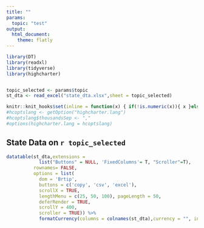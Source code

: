 ```yaml
---
title: ""
params:
  topic: "test"
output:
  html_document:
    theme: flatly
---
```


```r
library(DT)
library(readxl)
library(tidyverse)
library(highcharter)


topic_selected <- params$topic
st_dta <- read_excel("state_dta.xlsx",sheet = topic_selected)

knitr::knit_hooks$set(inline = function(x) { if(!is.numeric(x)){ x }else{ prettyNum(round(x,2), big.mark=",", digits=6) } })
#hcoptslang <- getOption("highcharter.lang")
#hcoptslang$thousandsSep <- ","
#options(highcharter.lang = hcoptslang)
```


## State Data on `r topic_selected`

```r
datatable(st_dta,extensions = 
            list("Buttons" = NULL, 'FixedColumns'= T, "Scroller"=T),
          rownames= FALSE, 
          options = list(
            dom = 'Brtip',
            buttons = c('copy', 'csv', 'excel'),
            scrollX = TRUE,
            lengthMenu = c(25, 50, 100), pageLength = 50,
            deferRender = TRUE,
            scrollY = 400,
            scroller = TRUE)) %>%
            formatCurrency(columns = colnames(st_dta),currency = "", interval = 3, mark = ",", digits=0)


```

